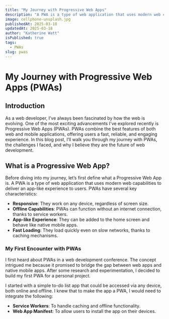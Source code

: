 ```yaml
---
title: "My Journey with Progressive Web Apps"
description: "A PWA is a type of web application that uses modern web capabilities to deliver an app-like experience to users."
image: cellphone-unsplash.jpg
publishedAt: 2025-03-18
updatedAt: 2025-03-18
author: "Katherine Watt"
isPublished: true
tags:
  - PWAs
slug: pwas
---
```


# My Journey with Progressive Web Apps (PWAs)

## Introduction

As a web developer, I’ve always been fascinated by how the web is evolving. One of the most exciting advancements I've explored recently is Progressive Web Apps (PWAs). PWAs combine the best features of both web and mobile applications, offering users a fast, reliable, and engaging experience. In this blog post, I’ll walk you through my journey with PWAs, the challenges I faced, and why I believe they are the future of web development.

## What is a Progressive Web App?

Before diving into my journey, let’s first define what a Progressive Web App is. A PWA is a type of web application that uses modern web capabilities to deliver an app-like experience to users. PWAs have several key characteristics:

- **Responsive**: They work on any device, regardless of screen size.
- **Offline Capabilities**: PWAs can function without an internet connection, thanks to service workers.
- **App-like Experience**: They can be added to the home screen and behave like native mobile apps.
- **Fast Loading**: They load quickly even on slow networks, thanks to caching mechanisms.

### My First Encounter with PWAs

I first heard about PWAs in a web development conference. The concept intrigued me because it promised to bridge the gap between web apps and native mobile apps. After some research and experimentation, I decided to build my first PWA for a personal project.

I started with a simple to-do list app that could be accessed via any device, both online and offline. I knew that to make the app a PWA, I would need to integrate the following:

- **Service Workers**: To handle caching and offline functionality.
- **Web App Manifest**: To allow users to install the app on their devices.
